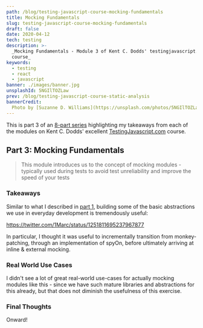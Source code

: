 ```yaml
---
path: /blog/testing-javascript-course-mocking-fundamentals
title: Mocking Fundamentals
slug: testing-javascript-course-mocking-fundamentals
draft: false
date: 2020-04-12
tech: testing
description: >-
  _Mocking Fundamentals - Module 3 of Kent C. Dodds' testingjavascript.com
  course_
keywords:
  - testing
  - react
  - javascript
banner: ./images/banner.jpg
unsplashId: 5NGIlTOZLaw
prev: /blog/testing-javascript-course-static-analysis
bannerCredit:
  Photo by [Suzanne D. Williams](https://unsplash.com/photos/5NGIlTOZLaw)
---
```


<Callout>
  This is part 3 of an
  <a href="/blog/testing-javascript-course">8-part series</a>
  highlighting my takeaways from each of the modules on Kent C. Dodds' excellent
  <a href="https://testingjavascript.com/">TestingJavascript.com</a> course.
</Callout>

## Part 3: Mocking Fundamentals

> This module introduces us to the concept of mocking modules - typically used
> during tests to avoid test unreliability and improve the speed of your tests

### Takeaways

Similar to what I described in
[part 1](/blog/testing-javascript-course-fundamentals), building some of the
basic abstractions we use in everyday development is tremendously useful:

https://twitter.com/1Marc/status/1251811695237967877

In particular, I thought it was useful to incrementally transition from
monkey-patching, through an implementation of spyOn, before ultimately arriving
at inline & external mocking.

### Real World Use Cases

I didn't see a lot of great real-world use-cases for actually mocking modules
like this - since we have such mature libraries and abstractions for this
already, but that does not diminish the usefulness of this exercise.

### Final Thoughts

Onward!
